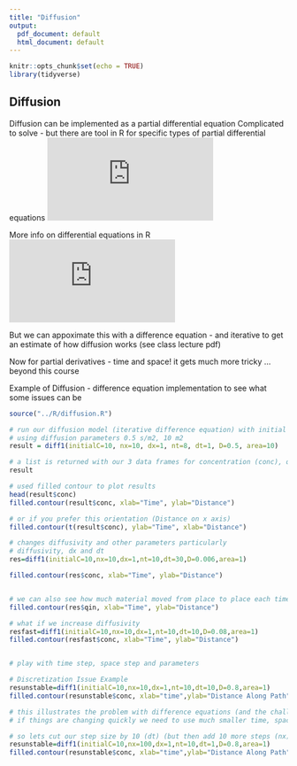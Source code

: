 ```yaml
---
title: "Diffusion"
output:
  pdf_document: default
  html_document: default
---
```


```r
knitr::opts_chunk$set(echo = TRUE)
library(tidyverse)
```

## Diffusion

Diffusion can be implemented as a partial differential equation 
Complicated to solve - but there are tool in R for specific types of partial differential equations
![Reactive Transport Example](https://cran.r-project.org/web/packages/ReacTran/index.html)

More info on differential equations in R
![online book differential equation in R](http://www-labs.iro.umontreal.ca/~mignotte/IFT2425/Documents/Solving_Differential_Equations_In_R_Soetaert_K.pdf)

But we can appoximate this with a difference equation - and iterative to get an estimate of how diffusion works (see class lecture pdf)


Now for partial derivatives - time and space! it gets much more tricky ...beyond this course 

Example of Diffusion - difference equation implementation to see what some issues can be


```r

source("../R/diffusion.R")

# run our diffusion model (iterative difference equation) with initial concentration of 10, for 8 timestep (size 1m), and 10 space steps (size 1s)
# using diffusion parameters 0.5 s/m2, 10 m2
result = diff1(initialC=10, nx=10, dx=1, nt=8, dt=1, D=0.5, area=10)

# a list is returned with our 3 data frames for concentration (conc), qin and qout
result

# used filled contour to plot results
head(result$conc)
filled.contour(result$conc, xlab="Time", ylab="Distance")

# or if you prefer this orientation (Distance on x axis)
filled.contour(t(result$conc), ylab="Time", xlab="Distance")

# changes diffusivity and other parameters particularly
# diffusivity, dx and dt
res=diff1(initialC=10,nx=10,dx=1,nt=10,dt=30,D=0.006,area=1)

filled.contour(res$conc, xlab="Time", ylab="Distance")


# we can also see how much material moved from place to place each time step
filled.contour(res$qin, xlab="Time", ylab="Distance")

# what if we increase diffusivity
resfast=diff1(initialC=10,nx=10,dx=1,nt=10,dt=10,D=0.08,area=1)
filled.contour(resfast$conc, xlab="Time", ylab="Distance")


# play with time step, space step and parameters


```

```r

# Discretization Issue Example
resunstable=diff1(initialC=10,nx=10,dx=1,nt=10,dt=10,D=0.8,area=1)
filled.contour(resunstable$conc, xlab="time",ylab="Distance Along Path")

# this illustrates the problem with difference equations (and the challenges that methods for numerical integration try to overcome)
# if things are changing quickly we need to use much smaller time, space steps to avoid overshoot and instability

# so lets cut our step size by 10 (dt) (but then add 10 more steps (nx) to cover the same distance)
resunstable=diff1(initialC=10,nx=100,dx=1,nt=10,dt=1,D=0.8,area=1)
filled.contour(resunstable$conc, xlab="time",ylab="Distance Along Path")

```

